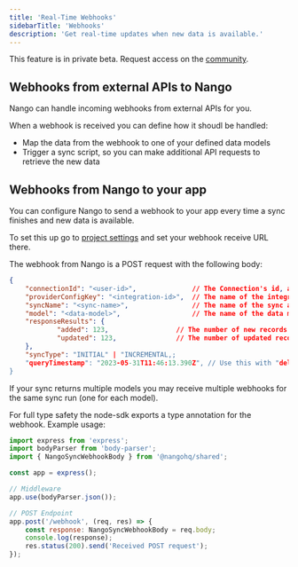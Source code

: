 ```yaml
---
title: 'Real-Time Webhooks'
sidebarTitle: 'Webhooks'
description: 'Get real-time updates when new data is available.'
---
```


<Note>This feature is in private beta. Request access on the [community](https://nango.dev/slack).</Note>

## Webhooks from external APIs to Nango[](#to-nango)

Nango can handle incoming webhooks from external APIs for you.

When a webhook is received you can define how it shoudl be handled:
- Map the data from the webhook to one of your defined data models
- Trigger a sync script, so you can make additional API requests to retrieve the new data

## Webhooks from Nango to your app[](#from-nango)

You can configure Nango to send a webhook to your app every time a sync finishes and new data is available.

To set this up go to [project settings](https://app.nango.dev/project-settings) and set your webhook receive URL there.

The webhook from Nango is a POST request with the following body:

```json
{
    "connectionId": "<user-id>",              // The Connection's id, as set by you in nango.auth
    "providerConfigKey": "<integration-id>",  // The name of the integration in Nango, e.g. github
    "syncName": "<sync-name>",                // The name of the sync as defined in nango.yaml, e.g. github-tickets
    "model": "<data-model>",                  // The name of the data model, e.g. ticket
    "responseResults": {
		    "added": 123,                 // The number of new records
		    "updated": 123,               // The number of updated records
    },
    "syncType": "INITIAL" | "INCREMENTAL,;
    "queryTimestamp": "2023-05-31T11:46:13.390Z", // Use this with "delta" in getRecords to fetch the data of this sync
}
```

If your sync returns multiple models you may receive multiple webhooks for the same sync run (one for each model).

For full type safety the node-sdk exports a type annotation for the webhook. Example usage:

```javascript
import express from 'express';
import bodyParser from 'body-parser';
import { NangoSyncWebhookBody } from '@nangohq/shared';

const app = express();

// Middleware
app.use(bodyParser.json());

// POST Endpoint
app.post('/webhook', (req, res) => {
    const response: NangoSyncWebhookBody = req.body;
    console.log(response);
    res.status(200).send('Received POST request');
});
```
